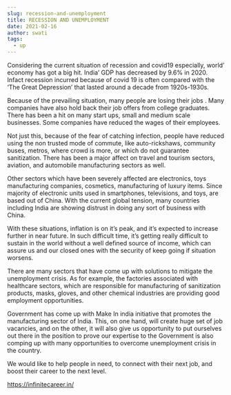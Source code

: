 ```yaml
---
slug: recession-and-unemployment
title: RECESSION AND UNEMPLOYMENT
date: 2021-02-16
author: swati
tags:
  - up
---
```

Considering the current situation of recession and covid19 especially, world’ economy has got a big hit. India’ GDP has decreased by 9.6% in 2020. Infact recession incurred because of covid 19 is often compared with the ‘The Great Depression’ that lasted around a decade from 1920s-1930s.

Because of the prevailing situation, many people are losing their jobs . Many companies have also hold back their job offers from college graduates. There has been a hit on many start ups, small and medium scale businesses. Some companies have reduced the wages of their employees.

Not just this, because of the fear of catching infection, people have reduced using the non trusted mode of commute, like auto-rickshaws, community buses, metros, where crowd is more, or which do not guarantee sanitization. There has been a major affect on travel and tourism sectors, aviation, and automobile manufacturing sectors as well.

Other sectors which have been severely affected are electronics, toys manufacturing companies, cosmetics, manufacturing of luxury items. Since majority of electronic units used in smartphones, televisions, and toys, are based out of China. With the current global tension, many countries including India are showing distrust in doing any sort of business with China.

With these situations, inflation is on it’s peak, and it’s expected to increase further in near future. In such difficult time, it’s getting really difficult to sustain in the world without a well defined source of income, which can assure us and our closed ones with the security of keep going if situation worsens.

There are many sectors that have come up with solutions to mitigate the unemployment crisis. As for example, the factories associated with healthcare sectors, which are responsible for manufacturing of sanitization products, masks, gloves, and other chemical industries are providing good employment opportunities.

Government has come up with Make In india initiative that promotes the manufacturing sector of India. This, on one hand, will create huge set of job vacancies, and on the other, it will also give us opportunity to put ourselves out there in the position to prove our expertise to the Government is also comping up with many opportunities to overcome unemployment crisis in the country.

We would like to help people in need, to connect with their next job, and boost their career to the next level.

<https://infinitecareer.in/>

